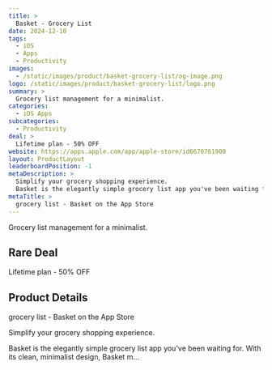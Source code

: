 ```yaml
---
title: >
  Basket - Grocery List
date: 2024-12-10
tags:
  - iOS
  - Apps
  - Productivity
images:
  - /static/images/product/basket-grocery-list/og-image.png
logo: /static/images/product/basket-grocery-list/logo.png
summary: >
  Grocery list management for a minimalist.
categories:
  - iOS Apps
subcategories:
  - Productivity
deal: >
  Lifetime plan - 50% OFF
website: https://apps.apple.com/app/apple-store/id6670761900
layout: ProductLayout
leaderboardPosition: -1
metaDescription: >
  Simplify your grocery shopping experience.
  Basket is the elegantly simple grocery list app you've been waiting for. With its clean, minimalist design, Basket m…
metaTitle: >
  ‎grocery list - Basket on the App Store
---
```

Grocery list management for a minimalist.

## Rare Deal

Lifetime plan - 50% OFF

## Product Details

‎grocery list - Basket on the App Store

Simplify your grocery shopping experience.

Basket is the elegantly simple grocery list app you've been waiting for. With its clean, minimalist design, Basket m…
